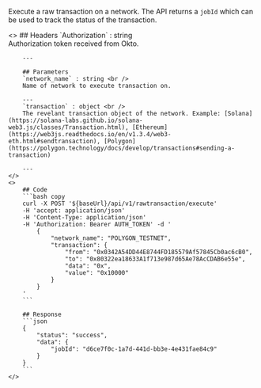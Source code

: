 
Execute a raw transaction on a network. The API returns a `jobId` which can be used to track the status of the transaction.

<ColumnLayout>
    <>
        ## Headers
        `Authorization` : string <br />
        Authorization token received from Okto.

        ---
        
        ## Parameters
        `network_name` : string <br />
        Name of network to execute transaction on.

        ---
        `transaction` : object <br />
        The revelant transaction object of the network. Example: [Solana](https://solana-labs.github.io/solana-web3.js/classes/Transaction.html), [Ethereum](https://web3js.readthedocs.io/en/v1.3.4/web3-eth.html#sendtransaction), [Polygon](https://polygon.technology/docs/develop/transactions#sending-a-transaction)
        
        ---
    </>
    <>
        ## Code
        ```bash copy
        curl -X POST '${baseUrl}/api/v1/rawtransaction/execute' 
        -H 'accept: application/json' 
        -H 'Content-Type: application/json' 
        -H 'Authorization: Bearer AUTH_TOKEN' -d '
            {
                "network_name": "POLYGON_TESTNET",
                "transaction": {
                    "from": "0x0342A54DD44E8744FD185579Af57845Cb0ac6cB0",
                    "to": "0x80322ea18633A1f713e987d65Ae78AcCDAB6e55e",
                    "data": "0x",
                    "value": "0x10000"
                }
            }
        '
        ```

        ## Response
        ```json
        {
            "status": "success",
            "data": {
                "jobId": "d6ce7f0c-1a7d-441d-bb3e-4e431fae84c9"
            }
        }
        ```
    </>
</ColumnLayout>